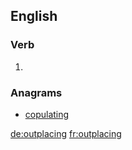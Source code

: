 ==English==

===Verb===
{{head|en|present participle}}

# {{present participle of|outplace|lang=en|nocat=1}}

===Anagrams===
* [[copulating#English|copulating]]

[[de:outplacing]]
[[fr:outplacing]]